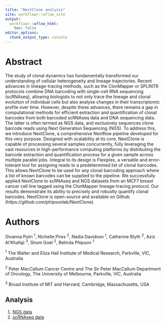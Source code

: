 ```yaml
---
title: "NextClone analysis"
site: workflowr::wflow_site
output:
  workflowr::wflow_html:
    toc: false
editor_options:
  chunk_output_type: console
---
```


# Abstract {-}

The study of clonal dynamics has fundamentally transformed our understanding of cellular heterogeneity and lineage trajectories. Recent advances in lineage-tracing methods, such as the ClonMapper or SPLINTR protocols combine DNA barcoding with single-cell RNA sequencing (scRNAseq), allowing biologists to not only trace the lineage and clonal evolution of individual cells but also analyse changes in their transcriptomic profile over time. However, despite these advances, there remains a gap in computational methods for efficient extraction and quantification of clonal barcodes from both barcoded scRNAseq data and DNA sequencing data. The latter is often termed as NGS data, and exclusively sequences clone barcode reads using Next Generation Sequencing (NGS). To address this, we introduce NextClone, a comprehensive Nextflow pipeline developed for this very purpose. Designed with scalability at its core, NextClone is capable of processing several samples concurrently, fully leveraging the vast resources in high-performance computing platforms by distributing the barcode extraction and quantification process for a given sample across multiple parallel jobs. Integral to its design is Flexiplex, a versatile and error-tolerant tool for assigning reads to a predetermined list of clonal barcodes. This allows NextClone to be used for any clonal barcoding approach where a list of known barcodes can be supplied to the pipeline. We successfully applied NextClone to scRNAseq and NGS datasets from an MCF7 breast cancer cell line tagged using the ClonMapper lineage-tracing protocol. Our results demonstrate its ability to precisely and robustly quantify clonal barcodes. NextClone is open-source and available on Github (https://github.com/phipsonlab/NextClone). 

# Authors {-}

Givanna Putri ^1^, Nichelle Pires ^2^, Nadia Davidson ^1^, Catherine Blyth ^2^, Aziz Al’Khafaji ^3^, Shom Goel ^2^, Belinda Phipson ^1^

^1^ The Walter and Eliza Hall Institute of Medical Research, Parkville, VIC, Australia

^2^ Peter MacCallum Cancer Centre and The Sir Peter MacCallum Department of Oncology, The University of Melbourne, Parkville, VIC, Australia

^3^ Broad Institute of MIT and Harvard, Cambridge, Massachusetts, USA

## Analysis

1. [NGS data](NGS_data_analysis.html)
2. [scRNAseq data](sc_data_analysis.html)


